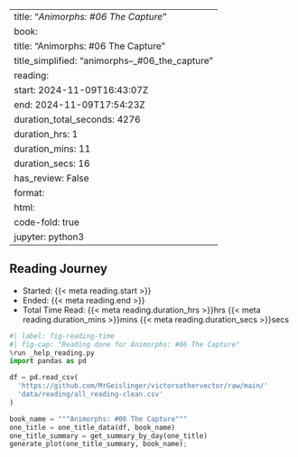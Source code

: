 
---
title: "*Animorphs: #06 The Capture*"
book:
  title: "Animorphs: #06 The Capture"
  title_simplified: "animorphs–_#06_the_capture"
reading:
  start: 2024-11-09T16:43:07Z
  end: 2024-11-09T17:54:23Z
  duration_total_seconds: 4276
  duration_hrs: 1
  duration_mins: 11
  duration_secs: 16
  has_review: False
format:
  html:
    code-fold: true
jupyter: python3
---

## Reading Journey

* Started: {{< meta reading.start >}}
* Ended: {{< meta reading.end >}}
* Total Time Read: {{< meta reading.duration_hrs >}}hrs {{< meta reading.duration_mins >}}mins {{< meta reading.duration_secs >}}secs

```python
#| label: fig-reading-time
#| fig-cap: "Reading done for Animorphs: #06 The Capture"
%run _help_reading.py
import pandas as pd

df = pd.read_csv(
  'https://github.com/MrGeislinger/victorsothervector/raw/main/'
  'data/reading/all_reading-clean.csv'
)

book_name = """Animorphs: #06 The Capture"""
one_title = one_title_data(df, book_name)
one_title_summary = get_summary_by_day(one_title)
generate_plot(one_title_summary, book_name);
```

